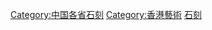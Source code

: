 {{commonscat|Rock carvings in Hong Kong}}
{{catmore}}
[[Category:中国各省石刻|Category:中国各省石刻]]
[[Category:香港藝術|Category:香港藝術]]
[[Category:香港考古遺址|石刻]]
